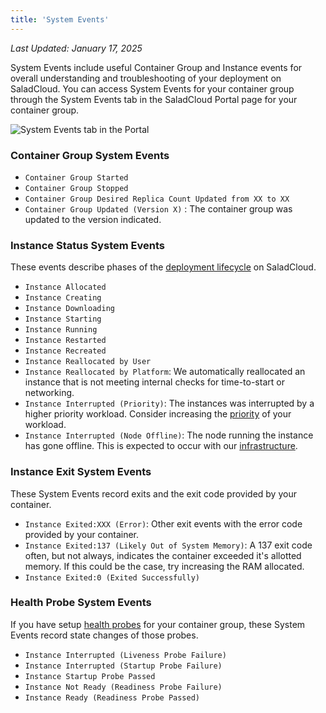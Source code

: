 ```yaml
---
title: 'System Events'
---
```


_Last Updated: January 17, 2025_

System Events include useful Container Group and Instance events for overall understanding and troubleshooting of your
deployment on SaladCloud. You can access System Events for your container group through the System Events tab in the
SaladCloud Portal page for your container group.

![System Events tab in the Portal](/container-engine/images/portal-system-events.png)

### Container Group System Events

- `Container Group Started`
- `Container Group Stopped`
- `Container Group Desired Replica Count Updated from XX to XX`
- `Container Group Updated (Version X)` : The container group was updated to the version indicated.

### Instance Status System Events

These events describe phases of the [deployment lifecycle](/products/sce/container-groups/deployment-lifecycle) on
SaladCloud.

- `Instance Allocated`
- `Instance Creating`
- `Instance Downloading`
- `Instance Starting`
- `Instance Running`
- `Instance Restarted`
- `Instance Recreated`
- `Instance Reallocated by User`
- `Instance Reallocated by Platform`: We automatically reallocated an instance that is not meeting internal checks for
  time-to-start or networking.
- `Instance Interrupted (Priority)`: The instances was interrupted by a higher priority workload. Consider increasing
  the [priority](/products/sce/container-groups/billing-and-pricing/priority-pricing#priority-levels) of your workload.
- `Instance Interrupted (Node Offline)`: The node running the instance has gone offline. This is expected to occur with
  our [infrastructure](/products/sce/container-groups/billing-and-pricing/priority-pricing#saladcloud-infrastructure).

### Instance Exit System Events

These System Events record exits and the exit code provided by your container.

- `Instance Exited:XXX (Error)`: Other exit events with the error code provided by your container.
- `Instance Exited:137 (Likely Out of System Memory)`: A 137 exit code often, but not always, indicates the container
  exceeded it's allotted memory. If this could be the case, try increasing the RAM allocated.
- `Instance Exited:0 (Exited Successfully)`

### Health Probe System Events

If you have setup [health probes](/products/sce/container-groups/health-probes/health-probes) for your container group,
these System Events record state changes of those probes.

- `Instance Interrupted (Liveness Probe Failure)`
- `Instance Interrupted (Startup Probe Failure)`
- `Instance Startup Probe Passed`
- `Instance Not Ready (Readiness Probe Failure)`
- `Instance Ready (Readiness Probe Passed)`
